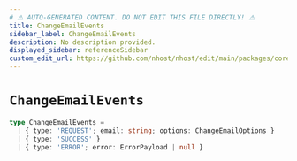 ```yaml
---
# ⚠️ AUTO-GENERATED CONTENT. DO NOT EDIT THIS FILE DIRECTLY! ⚠️
title: ChangeEmailEvents
sidebar_label: ChangeEmailEvents
description: No description provided.
displayed_sidebar: referenceSidebar
custom_edit_url: https://github.com/nhost/nhost/edit/main/packages/core/src/machines/change-email.ts#L14
---
```


# `ChangeEmailEvents`

```ts
type ChangeEmailEvents =
  | { type: 'REQUEST'; email: string; options: ChangeEmailOptions }
  | { type: 'SUCCESS' }
  | { type: 'ERROR'; error: ErrorPayload | null }
```
